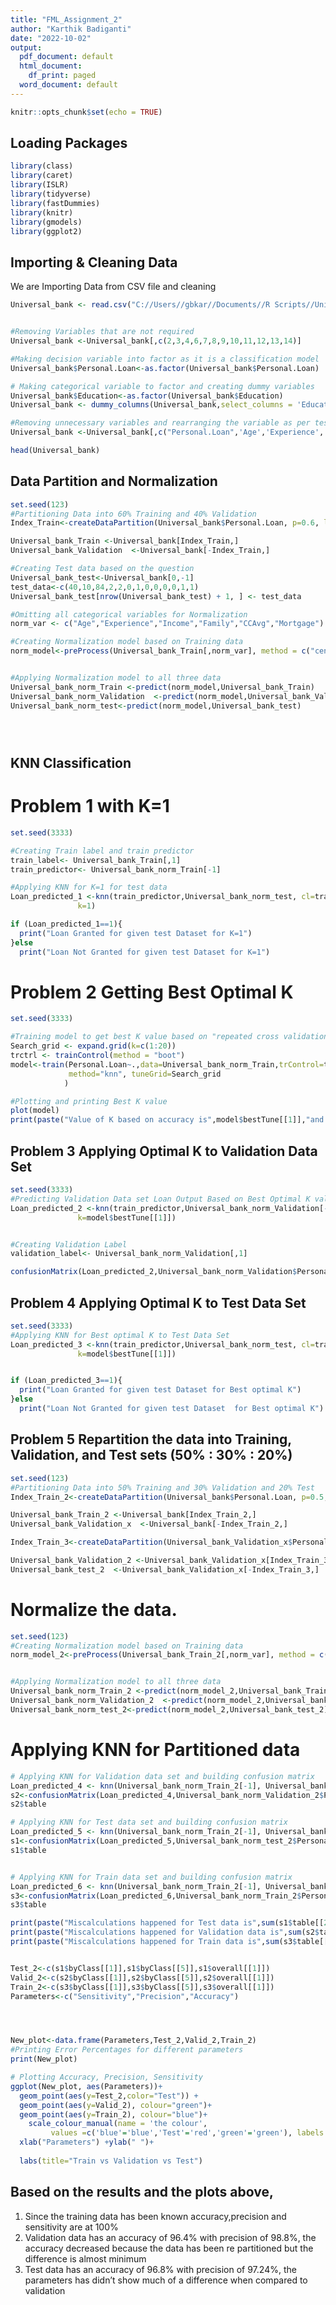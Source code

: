 ---
title: "FML_Assignment_2"
author: "Karthik Badiganti"
date: "2022-10-02"
output:
  pdf_document: default
  html_document:
    df_print: paged
  word_document: default
---

```{r setup, include=FALSE}
knitr::opts_chunk$set(echo = TRUE)
```

## Loading Packages

```{r packages}

library(class)
library(caret)
library(ISLR)
library(tidyverse)
library(fastDummies)
library(knitr)
library(gmodels)
library(ggplot2)
```

## Importing & Cleaning Data

We are Importing Data from CSV file and cleaning

```{r import and clean Data}


Universal_bank <- read.csv("C://Users//gbkar//Documents//R Scripts//UniversalBank.csv")


#Removing Variables that are not required
Universal_bank <-Universal_bank[,c(2,3,4,6,7,8,9,10,11,12,13,14)]

#Making decision variable into factor as it is a classification model
Universal_bank$Personal.Loan<-as.factor(Universal_bank$Personal.Loan)

# Making categorical variable to factor and creating dummy variables
Universal_bank$Education<-as.factor(Universal_bank$Education)
Universal_bank <- dummy_columns(Universal_bank,select_columns = 'Education')

#Removing unnecessary variables and rearranging the variable as per test data
Universal_bank <-Universal_bank[,c("Personal.Loan",'Age','Experience','Income',"Family","CCAvg","Education_1","Education_2","Education_3","Mortgage","Securities.Account","CD.Account","Online","CreditCard")]

head(Universal_bank)

```

## Data Partition and Normalization

```{r Data Partition and Normalization}

set.seed(123)
#Partitioning Data into 60% Training and 40% Validation
Index_Train<-createDataPartition(Universal_bank$Personal.Loan, p=0.6, list=FALSE)

Universal_bank_Train <-Universal_bank[Index_Train,]
Universal_bank_Validation  <-Universal_bank[-Index_Train,]

#Creating Test data based on the question
Universal_bank_test<-Universal_bank[0,-1]
test_data<-c(40,10,84,2,2,0,1,0,0,0,0,1,1)
Universal_bank_test[nrow(Universal_bank_test) + 1, ] <- test_data

#Omitting all categorical variables for Normalization
norm_var <- c("Age","Experience","Income","Family","CCAvg","Mortgage")

#Creating Normalization model based on Training data
norm_model<-preProcess(Universal_bank_Train[,norm_var], method = c("center", "scale"))


#Applying Normalization model to all three data
Universal_bank_norm_Train <-predict(norm_model,Universal_bank_Train)
Universal_bank_norm_Validation  <-predict(norm_model,Universal_bank_Validation)
Universal_bank_norm_test<-predict(norm_model,Universal_bank_test)





```

## KNN Classification



# Problem 1 with K=1

```{r KNN K is 1}

set.seed(3333)

#Creating Train label and train predictor
train_label<- Universal_bank_Train[,1]
train_predictor<- Universal_bank_norm_Train[-1]

#Applying KNN for K=1 for test data
Loan_predicted_1 <-knn(train_predictor,Universal_bank_norm_test, cl=train_label,
			   k=1)

if (Loan_predicted_1==1){
  print("Loan Granted for given test Dataset for K=1")
}else
  print("Loan Not Granted for given test Dataset for K=1")

```

# Problem 2 Getting Best Optimal K

```{r Getting Best Optimal K}
set.seed(3333)

#Training model to get best K value based on "repeated cross validation" method
Search_grid <- expand.grid(k=c(1:20))
trctrl <- trainControl(method = "boot")
model<-train(Personal.Loan~.,data=Universal_bank_norm_Train,trControl=trctrl,
             method="knn", tuneGrid=Search_grid
            )

#Plotting and printing Best K value
plot(model)
print(paste("Value of K based on accuracy is",model$bestTune[[1]],"and its corresponding accuracy is",max(model$results[2])))

```

## Problem 3 Applying Optimal K to Validation Data Set 

```{r KNN Optimal K to Validation Data Set}
set.seed(3333)
#Predicting Validation Data set Loan Output Based on Best Optimal K value 
Loan_predicted_2 <-knn(train_predictor,Universal_bank_norm_Validation[-1], cl=train_label,
			   k=model$bestTune[[1]])


#Creating Validation Label
validation_label<- Universal_bank_norm_Validation[,1]

confusionMatrix(Loan_predicted_2,Universal_bank_norm_Validation$Personal.Loan)

```
## Problem 4 Applying Optimal K to Test Data Set

```{r KNN Optimal K to Test Data Set}
set.seed(3333)
#Applying KNN for Best optimal K to Test Data Set 
Loan_predicted_3 <-knn(train_predictor,Universal_bank_norm_test, cl=train_label,
			   k=model$bestTune[[1]])


if (Loan_predicted_3==1){
  print("Loan Granted for given test Dataset for Best optimal K")
}else
  print("Loan Not Granted for given test Dataset  for Best optimal K")

```

## Problem 5	Repartition the data into Training, Validation, and Test sets (50% : 30% : 20%)
```{r Repartition the data into Training, Validation, and Test sets (50% : 30% : 20%)}
set.seed(123)
#Partitioning Data into 50% Training and 30% Validation and 20% Test
Index_Train_2<-createDataPartition(Universal_bank$Personal.Loan, p=0.5, list=FALSE)

Universal_bank_Train_2 <-Universal_bank[Index_Train_2,]
Universal_bank_Validation_x  <-Universal_bank[-Index_Train_2,]

Index_Train_3<-createDataPartition(Universal_bank_Validation_x$Personal.Loan, p=0.6, list=FALSE)

Universal_bank_Validation_2 <-Universal_bank_Validation_x[Index_Train_3,]
Universal_bank_test_2  <-Universal_bank_Validation_x[-Index_Train_3,]

```


# Normalize the data.
```{r Normalizing and Applying KNN}
set.seed(123)
#Creating Normalization model based on Training data
norm_model_2<-preProcess(Universal_bank_Train_2[,norm_var], method = c("center", "scale"))


#Applying Normalization model to all three data
Universal_bank_norm_Train_2 <-predict(norm_model_2,Universal_bank_Train_2)
Universal_bank_norm_Validation_2  <-predict(norm_model_2,Universal_bank_Validation_2)
Universal_bank_norm_test_2<-predict(norm_model_2,Universal_bank_test_2)
```

# Applying KNN for Partitioned data
```{r Applying KNN for Partitioned data}

# Applying KNN for Validation data set and building confusion matrix
Loan_predicted_4 <- knn(Universal_bank_norm_Train_2[-1], Universal_bank_norm_Validation_2[-1],cl=Universal_bank_norm_Train_2$Personal.Loan, k=model$bestTune[[1]], prob = TRUE)
s2<-confusionMatrix(Loan_predicted_4,Universal_bank_norm_Validation_2$Personal.Loan)
s2$table

# Applying KNN for Test data set and building confusion matrix
Loan_predicted_5 <- knn(Universal_bank_norm_Train_2[-1], Universal_bank_norm_test_2[-1],cl=Universal_bank_norm_Train_2$Personal.Loan, k=model$bestTune[[1]], prob = TRUE)
s1<-confusionMatrix(Loan_predicted_5,Universal_bank_norm_test_2$Personal.Loan)
s1$table


# Applying KNN for Train data set and building confusion matrix
Loan_predicted_6 <- knn(Universal_bank_norm_Train_2[-1], Universal_bank_norm_Train_2[-1],cl=Universal_bank_norm_Train_2$Personal.Loan, k=model$bestTune[[1]], prob = TRUE)
s3<-confusionMatrix(Loan_predicted_6,Universal_bank_norm_Train_2$Personal.Loan)
s3$table

print(paste("Miscalculations happened for Test data is",sum(s1$table[[2]],s1$table[[3]])))
print(paste("Miscalculations happened for Validation data is",sum(s2$table[[2]],s2$table[[3]])))
print(paste("Miscalculations happened for Train data is",sum(s3$table[[2]],s3$table[[3]])))


Test_2<-c(s1$byClass[[1]],s1$byClass[[5]],s1$overall[[1]])
Valid_2<-c(s2$byClass[[1]],s2$byClass[[5]],s2$overall[[1]])
Train_2<-c(s3$byClass[[1]],s3$byClass[[5]],s3$overall[[1]])
Parameters<-c("Sensitivity","Precision","Accuracy")




New_plot<-data.frame(Parameters,Test_2,Valid_2,Train_2)
#Printing Error Percentages for different parameters
print(New_plot)

# Plotting Accuracy, Precision, Sensitivity
ggplot(New_plot, aes(Parameters))+      
  geom_point(aes(y=Test_2,color="Test")) + 
  geom_point(aes(y=Valid_2), colour="green")+
  geom_point(aes(y=Train_2), colour="blue")+
    scale_colour_manual(name = 'the colour', 
         values =c('blue'='blue','Test'='red','green'='green'), labels = c('Train','test','Validation'))+
  xlab("Parameters") +ylab(" ")+
 
  labs(title="Train vs Validation vs Test")
```

## Based on the results and the plots above,
1. Since the training data has been known accuracy,precision and sensitivity are at 100%\
2. Validation data has an accuracy of 96.4% with precision of 98.8%, the accuracy decreased because the data has been re partitioned but the difference is  almost minimum\
3. Test data has an accuracy of 96.8% with precision of 97.24%, the parameters has didn't show much of a difference when compared to validation

